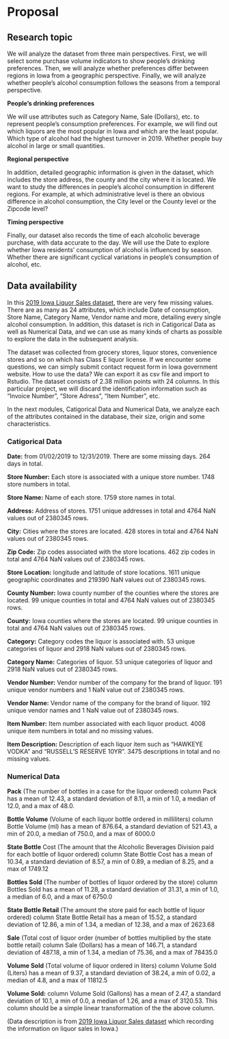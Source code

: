 # Proposal


## Research topic

We will analyze the dataset from three main perspectives. First, we will select some purchase volume indicators to show people's drinking preferences. Then, we will analyze whether preferences differ between regions in Iowa from a geographic perspective. Finally, we will analyze whether people's alcohol consumption follows the seasons from a temporal perspective.

**People's drinking preferences**

We will use attributes such as Category Name, Sale (Dollars), etc. to represent people's consumption preferences. For example, we will find out which liquors are the most popular in Iowa and which are the least popular. Which type of alcohol had the highest turnover in 2019. Whether people buy alcohol in large or small quantities.

**Regional perspective**

In addition, detailed geographic information is given in the dataset, which includes the store address, the county and the city where it is located. We want to study the differences in people's alcohol consumption in different regions. For example, at which administrative level is there an obvious difference in alcohol consumption, the City level or the County level or the Zipcode level?

**Timing perspective**

Finally, our dataset also records the time of each alcoholic beverage purchase, with data accurate to the day. We will use the Date to explore whether Iowa residents' consumption of alcohol is influenced by season. Whether there are significant cyclical variations in people's consumption of alcohol, etc.

## Data availability

In this [2019 Iowa Liquor Sales dataset](https://data.iowa.gov/Sales-Distribution/2019-Iowa-Liquor-Sales/38x4-vs5h), there are very few missing values. There are as many as 24 attributes, which include Date of consumption, Store Name, Category Name, Vendor name and more, detailing every single alcohol consumption. In addition, this dataset is rich in Catigorical Data as well as Numerical Data, and we can use as many kinds of charts as possible to explore the data in the subsequent analysis. 

The dataset was collected from grocery stores, liquor stores, convenience stores and so on which has Class E liquor license. If we encounter some questions, we can simply submit contact request form in Iowa government website. How to use the data? We can export it as csv file and import to Rstudio. The dataset consists of 2.38 million points with 24 columns. In this particular project, we will discard the identification information such as “Invoice Number”, “Store Adress”, “Item Number”, etc.

In the next modules, Catigorical Data and Numerical Data, we analyze each of the attributes contained in the database, their size, origin and some characteristics.

### Catigorical Data

**Date:** from 01/02/2019 to 12/31/2019. There are some missing days. 264 days in total.

**Store Number:** Each store is associated with a unique store number. 1748 store numbers in total.

**Store Name:** Name of each store. 1759 store names in total.

**Address:** Address of stores. 1751 unique addresses in total and 4764 NaN values out of 2380345 rows.

**City:** Cities where the stores are located. 428 stores in total and 4764 NaN values out of 2380345 rows.

**Zip Code:** Zip codes associated with the store locations. 462 zip codes in total and 4764 NaN values out of 2380345 rows.

**Store Location:** longitude and latitude of store locations. 1611 unique geographic coordinates and 219390 NaN values out of 2380345 rows.

**County Number:** Iowa county number of the counties where the stores are located. 99 unique counties in total and 4764 NaN values out of 2380345 rows.

**County:** Iowa counties where the stores are located. 99 unique counties in total and 4764 NaN values out of 2380345 rows.

**Category:** Category codes the liquor is associated with. 53 unique categories of liquor and 2918 NaN values out of 2380345 rows.

**Category Name:** Categories of liquor. 53 unique categories of liquor and 2918 NaN values out of 2380345 rows.

**Vendor Number:** Vendor number of the company for the brand of liquor. 191 unique vendor numbers and 1 NaN value out of 2380345 rows.

**Vendor Name:** Vendor name of the company for the brand of liquor. 192 unique vendor names and 1 NaN value out of 2380345 rows.
 
**Item Number:** Item number associated with each liquor product. 4008 unique item numbers in total and no missing values.

**Item Description:** Description of each liquor item such as “HAWKEYE VODKA” and “RUSSELL'S RESERVE 10YR”. 3475 descriptions in total and no missing values.

### Numerical Data

**Pack** (The number of bottles in a case for the liquor ordered) column Pack has a mean of 12.43, a standard deviation of  8.11, a min of 1.0, a median of 12.0, and a max of 48.0. 

**Bottle Volume** (Volume of each liquor bottle ordered in milliliters) column Bottle Volume (ml) has a mean of 876.64, a standard deviation of  521.43, a min of 20.0, a median of 750.0, and a max of 6000.0

**State Bottle** Cost (The amount that the Alcoholic Beverages Division paid for each bottle of liquor ordered) column State Bottle Cost has a mean of 10.34, a standard deviation of  8.57, a min of 0.89, a median of 8.25, and a max of 1749.12

**Bottles Sold** (The number of bottles of liquor ordered by the store) column Bottles Sold has a mean of 11.28, a standard deviation of  31.31, a min of 1.0, a median of 6.0, and a max of 6750.0

**State Bottle Retail** (The amount the store paid for each bottle of liquor ordered) column State Bottle Retail has a mean of 15.52, a standard deviation of  12.86, a min of 1.34, a median of 12.38, and a max of 2623.68

**Sale** (Total cost of liquor order (number of bottles multiplied by the state bottle retail) column Sale (Dollars) has a mean of 146.71, a standard deviation of  487.18, a min of 1.34, a median of 75.36, and a max of 78435.0

**Volume Sold** (Total volume of liquor ordered in liters) column Volume Sold (Liters) has a mean of 9.37, a standard deviation of  38.24, a min of 0.02, a median of 4.8, and a max of 11812.5

**Volume Sold:** column Volume Sold (Gallons) has a mean of 2.47, a standard deviation of  10.1, a min of 0.0, a median of 1.26, and a max of 3120.53. This column should be a simple linear transformation of the the above column.

(Data description is from [2019 Iowa Liquor Sales dataset](https://data.iowa.gov/Sales-Distribution/2019-Iowa-Liquor-Sales/38x4-vs5h)
which recording the information on liquor sales in Iowa.)



